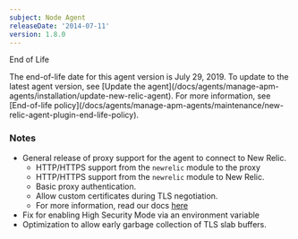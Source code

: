 ```yaml
---
subject: Node Agent
releaseDate: '2014-07-11'
version: 1.8.0
---
```


End of Life

<Callout variant="important">
  The end-of-life date for this agent version is July 29, 2019. To update to the latest agent version, see [Update the agent](/docs/agents/manage-apm-agents/installation/update-new-relic-agent). For more information, see [End-of-life policy](/docs/agents/manage-apm-agents/maintenance/new-relic-agent-plugin-end-life-policy).
</Callout>

### Notes

* General release of proxy support for the agent to connect to New Relic.
  * HTTP/HTTPS support from the `newrelic` module to the proxy
  * HTTP/HTTPS support from the `newrelic` module to New Relic.
  * Basic proxy authentication.
  * Allow custom certificates during TLS negotiation.
  * For more information, read our docs [here](https://docs.newrelic.com/docs/nodejs/customizing-your-nodejs-config-file#proxy)
* Fix for enabling High Security Mode via an environment variable
* Optimization to allow early garbage collection of TLS slab buffers.
